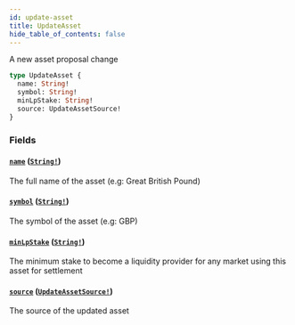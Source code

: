 ```yaml
---
id: update-asset
title: UpdateAsset
hide_table_of_contents: false
---
```



A new asset proposal change

```graphql
type UpdateAsset {
  name: String!
  symbol: String!
  minLpStake: String!
  source: UpdateAssetSource!
}
```


### Fields

#### [`name`](#) ([`String!`](/docs/testnet/graphql/scalars/string))

The full name of the asset (e.g: Great British Pound)


#### [`symbol`](#) ([`String!`](/docs/testnet/graphql/scalars/string))

The symbol of the asset (e.g: GBP)


#### [`minLpStake`](#) ([`String!`](/docs/testnet/graphql/scalars/string))

The minimum stake to become a liquidity provider for any market using this asset for settlement


#### [`source`](#) ([`UpdateAssetSource!`](/docs/testnet/graphql/unions/update-asset-source))

The source of the updated asset




